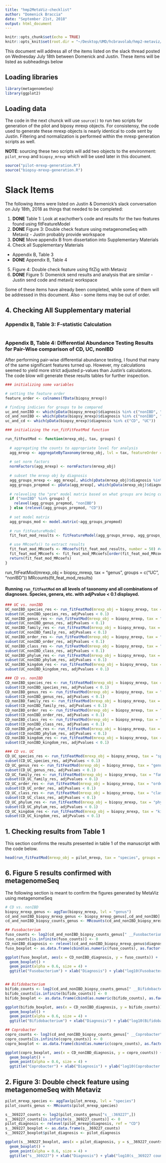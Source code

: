 ```yaml
---
title: "hmp2MetaViz-checklist"
author: "Domenick Braccia"
date: "September 21st, 2018"
output: html_document
---
```


```r
knitr::opts_chunk$set(echo = TRUE)
knitr::opts_knit$set(root.dir = "~/Desktop/UMD/hcbravolab/hmp2-metaviz/IBD/")
```

This document will address all of the items listed on the slack thread posted on Wednesday July 18th between Domenick and Justin. These items will be listed as subheadings below

## Loading libraries

```r
library(metagenomeSeq)
library(ggplot2)
```

## Loading data

The code in the next chunck will use `source()` to run two scripts for generation of the pilot and biposy mrexp objects. For consistensy, the code used to generate these mrexp objects is nearly identical to code sent by Justin. Filtering and normalization is performed within the mrexp generation scripts as well.

**NOTE**: sourcing these two scripts will add two objects to the environment: `pilot_mrexp` and `biopsy_mrexp` which will be used later in this document.

```r
source("pilot-mrexp-generation.R")
source("biopsy-mrexp-generation.R")
```

# Slack Items

The following items were listed on Justin & Domenick's slack conversation on July 18th, 2018 as things that needed to be completed:

1. **DONE** Table 1: Look at eachother's code and results for the two features found using fitFeatureModel
2. **DONE** Figure 3: Double check feature using metagenomeSeq with Metaviz - Justin probably provide workspace
3. **DONE** Move appendix B from dissertation into Supplementary Materials 
4. Check all Supplementary Materials
- Appendix B, Table 3
- **DONE** Appendix B, Table 4 
5. Figure 4: Double check feature using fitZig with Metaviz
6. **DONE** Figure 5: Domenick send results and analysis that are similar - Justin send code and metaviz workspace 

Some of these items have already been completed, while some of them will be addressed in this document. Also - some items may be out of order.

## 4. Checking All Supplementary material

### Appendix B, Table 3: F-statistic Calculation

```r

```

### Appendix B, Table 4: Differential Abundance Testing Results for Pair-Wise comparison of CD, UC, nonIBD

After performing pair-wise differential abundance testing, I found that many of the same significant features turned up. However, my calculations seemed to yield more strict adjusted p-values than Justin's calculations. The code blow will generate these results tables for further inspection.

```r
### initializing some variables

# setting the feature order
feature_order <- colnames(fData(biopsy_mrexp))

# finding indicies for groups to be compared
uc_and_nonIBD <- which(pData(biopsy_mrexp)$diagnosis %in% c("nonIBD", "UC"))
cd_and_nonIBD <- which(pData(biopsy_mrexp)$diagnosis %in% c("nonIBD", "CD"))
uc_and_cd <- which(pData(biopsy_mrexp)$diagnosis %in% c("CD", "UC"))

### initializing the run_fitFitFeatMod function

run_fitFeatMod <- function(mrexp_obj, tax, groups) {
  
  # aggregating the counts to appropriate level for analysis
  agg_mrexp <- aggregateByTaxonomy(mrexp_obj, lvl = tax, featureOrder = feature_order)
  
  # set norm factors
  normFactors(agg_mrexp) <- normFactors(mrexp_obj)
  
  # subset the mrexp obj by diagnosis
  agg_groups_mrexp <- agg_mrexp[, which(pData(mrexp_obj)$diagnosis %in% groups)]
  agg_groups_prepmod <- pData(agg_mrexp[, which(pData(mrexp_obj)$diagnosis %in% groups)])$diagnosis
  
  # releveling the "pre" model matrix based on what groups are being compared
  if ("nonIBD" %in% groups) {
    relevel(agg_groups_prepmod, "nonIBD")
  } else (relevel(agg_groups_prepmod, "CD"))
  
  # set model matrix
  agg_groups_mod <- model.matrix(~agg_groups_prepmod)
  
  # run fitFeatureModel
  fit_feat_mod_results <- fitFeatureModel(agg_groups_mrexp, agg_groups_mod)

  # use MRcoefs() to extract results
  fit_feat_mod_MRcoefs <- MRcoefs(fit_feat_mod_results, number = 50) #change value for number to see more features
  fit_feat_mod_MRcoefs <- fit_feat_mod_MRcoefs[order(fit_feat_mod_MRcoefs$adjPvalues),]
  return(fit_feat_mod_MRcoefs)
}

```

run_fitFeatMod(mrexp_obj = biopsy_mrexp, tax = "genus", groups = c("UC", "nonIBD"))
MRcounts(fit_feat_mod_results)

#### Running `run_fitFeatMod` on all levels of taxonomy and all combinations of diagnoses. Species, genera, etc. with adjPvalue < 0.1 displayed.

```r
### UC vs. nonIBD
UC_nonIBD_species_res <- run_fitFeatMod(mrexp_obj = biopsy_mrexp, tax = "species", groups = c("UC", "nonIBD"))
subset(UC_nonIBD_species_res, adjPvalues < 0.1)
UC_nonIBD_genus_res <- run_fitFeatMod(mrexp_obj = biopsy_mrexp, tax = "genus", groups = c("UC", "nonIBD"))
subset(UC_nonIBD_genus_res, adjPvalues < 0.1)
UC_nonIBD_family_res <- run_fitFeatMod(mrexp_obj = biopsy_mrexp, tax = "family", groups = c("UC", "nonIBD"))
subset(UC_nonIBD_family_res, adjPvalues < 0.1)
UC_nonIBD_order_res <- run_fitFeatMod(mrexp_obj = biopsy_mrexp, tax = "order", groups = c("UC", "nonIBD"))
subset(UC_nonIBD_order_res, adjPvalues < 0.1)
UC_nonIBD_class_res <- run_fitFeatMod(mrexp_obj = biopsy_mrexp, tax = "class", groups = c("UC", "nonIBD"))
subset(UC_nonIBD_class_res, adjPvalues < 0.1)
UC_nonIBD_phylum_res <- run_fitFeatMod(mrexp_obj = biopsy_mrexp, tax = "phylum", groups = c("UC", "nonIBD"))
subset(UC_nonIBD_phylum_res, adjPvalues < 0.1)
UC_nonIBD_kingdom_res <- run_fitFeatMod(mrexp_obj = biopsy_mrexp, tax = "kingdom", groups = c("UC", "nonIBD"))
subset(UC_nonIBD_kingdom_res, adjPvalues < 0.1)

### CD vs. nonIBD
CD_nonIBD_species_res <- run_fitFeatMod(mrexp_obj = biopsy_mrexp, tax = "species", groups = c("CD", "nonIBD"))
subset(CD_nonIBD_species_res, adjPvalues < 0.1)
CD_nonIBD_genus_res <- run_fitFeatMod(mrexp_obj = biopsy_mrexp, tax = "genus", groups = c("CD", "nonIBD"))
subset(CD_nonIBD_genus_res, adjPvalues < 0.1)
CD_nonIBD_family_res <- run_fitFeatMod(mrexp_obj = biopsy_mrexp, tax = "family", groups = c("CD", "nonIBD"))
subset(CD_nonIBD_family_res, adjPvalues < 0.1)
CD_nonIBD_order_res <- run_fitFeatMod(mrexp_obj = biopsy_mrexp, tax = "order", groups = c("CD", "nonIBD"))
subset(CD_nonIBD_order_res, adjPvalues < 0.1)
CD_nonIBD_class_res <- run_fitFeatMod(mrexp_obj = biopsy_mrexp, tax = "class", groups = c("CD", "nonIBD"))
subset(CD_nonIBD_class_res, adjPvalues < 0.1)
CD_nonIBD_phylum_res <- run_fitFeatMod(mrexp_obj = biopsy_mrexp, tax = "phylum", groups = c("CD", "nonIBD"))
subset(CD_nonIBD_phylum_res, adjPvalues < 0.1)
CD_nonIBD_kingdom_res <- run_fitFeatMod(mrexp_obj = biopsy_mrexp, tax = "kingdom", groups = c("CD", "nonIBD"))
subset(CD_nonIBD_kingdom_res, adjPvalues < 0.1)

### CD vs. UC
CD_UC_species_res <- run_fitFeatMod(mrexp_obj = biopsy_mrexp, tax = "species", groups = c("CD", "UC"))
subset(CD_UC_species_res, adjPvalues < 0.1)
CD_UC_genus_res <- run_fitFeatMod(mrexp_obj = biopsy_mrexp, tax = "genus", groups = c("CD", "UC"))
subset(CD_UC_genus_res, adjPvalues < 0.1)
CD_UC_family_res <- run_fitFeatMod(mrexp_obj = biopsy_mrexp, tax = "family", groups = c("CD", "UC"))
subset(CD_UC_family_res, adjPvalues < 0.1)
CD_UC_order_res <- run_fitFeatMod(mrexp_obj = biopsy_mrexp, tax = "order", groups = c("CD", "UC"))
subset(CD_UC_order_res, adjPvalues < 0.1)
CD_UC_class_res <- run_fitFeatMod(mrexp_obj = biopsy_mrexp, tax = "class", groups = c("CD", "UC"))
subset(CD_UC_class_res, adjPvalues < 0.1)
CD_UC_phylum_res <- run_fitFeatMod(mrexp_obj = biopsy_mrexp, tax = "phylum", groups = c("CD", "UC"))
subset(CD_UC_phylum_res, adjPvalues < 0.1)
CD_UC_kingdom_res <- run_fitFeatMod(mrexp_obj = biopsy_mrexp, tax = "kingdom", groups = c("CD", "UC"))
subset(CD_UC_kingdom_res, adjPvalues < 0.1)
```

## 1. Checking results from Table 1

This section confirms the results presented in table 1 of the manuscript with the code below.

```r
head(run_fitFeatMod(mrexp_obj = pilot_mrexp, tax = "species", groups = c("CD", "UC")), 2)
```

\pagebreak

## 6. Figure 5 results confirmed with metagenomeSeq

The following section is meant to confirm the figures generated by MetaViz using metagenomeSeq

```r
# CD vs. nonIBD
biopsy_mrexp_genus <- aggTax(biopsy_mrexp, lvl = "genus")
cd_and_nonIBD_biopsy_mrexp_genus <- biopsy_mrexp_genus[,cd_and_nonIBD]
cd_and_nonIBD_biopsy_counts_genus <- MRcounts(cd_and_nonIBD_biopsy_mrexp_genus)

## Fusobacterium
fuso_counts <- log2(cd_and_nonIBD_biopsy_counts_genus[" __Fusobacterium",])
fuso_counts[is.infinite(fuso_counts)] <- 0
CD_nonIBD_diagnosis <- relevel(cd_and_nonIBD_biopsy_mrexp_genus$diagnosis, ref = "nonIBD") #only needs to be done once
fuso_boxplot <- as.data.frame(cbind(as.numeric(fuso_counts), as.factor(CD_nonIBD_diagnosis)))

ggplot(fuso_boxplot, aes(x = CD_nonIBD_diagnosis, y = fuso_counts)) +
  geom_boxplot() +
  geom_point(alpha = 0.6, size = 4) +
  ggtitle("Fusobacterium") + xlab("Diagnosis") + ylab("log10(Fusobacterium counts)")


## Bifidobacterium
bifido_counts <- log2(cd_and_nonIBD_biopsy_counts_genus[" __Bifidobacterium",])
bifido_counts[is.infinite(bifido_counts)] <- 0
bifido_boxplot <- as.data.frame(cbind(as.numeric(bifido_counts), as.factor(CD_nonIBD_diagnosis)))

ggplot(bifido_boxplot, aes(x = CD_nonIBD_diagnosis, y = bifido_counts)) +
  geom_boxplot() +
  geom_point(alpha = 0.6, size = 4) +
  ggtitle("Bifidobacterium") + xlab("Diagnosis") + ylab("log10(Bifidobacterium counts)")

## Coprobacter
copro_counts <- log2(cd_and_nonIBD_biopsy_counts_genus[" __Coprobacter",])
copro_counts[is.infinite(copro_counts)] <- 0
copro_boxplot <- as.data.frame(cbind(as.numeric(copro_counts), as.factor(CD_nonIBD_diagnosis)))

ggplot(copro_boxplot, aes(x = CD_nonIBD_diagnosis, y = copro_counts)) +
  geom_boxplot() +
  geom_point(alpha = 0.6, size = 4) +
  ggtitle("Coprobacter") + xlab("Diagnosis") + ylab("log10(Coprobacter counts)")

```

## 2. Figure 3: Double check feature using metagenomeSeq with Metaviz 

```r
pilot_mrexp_species <- aggTax(pilot_mrexp, lvl = "species")
pilot_counts_genus <- MRcounts(pilot_mrexp_species)

s__369227_counts <- log2(pilot_counts_genus["s__:369227",])
s__369227_counts[is.infinite(s__369227_counts)] <- 0
pilot_diagnosis <- relevel(pilot_mrexp$diagnosis, ref = "CD")
s__369227_boxplot <- as.data.frame(s__369227_counts)
s__369227_boxplot$pilot_diagnosis <- pilot_diagnosis

ggplot(s__369227_boxplot, aes(x = pilot_diagnosis, y = s__369227_counts)) +
  geom_boxplot() +
  geom_point(alpha = 0.6, size = 4) +
  ggtitle("s__369227") + xlab("Diagnosis") + ylab("log10(s__369227 counts)")

```



















